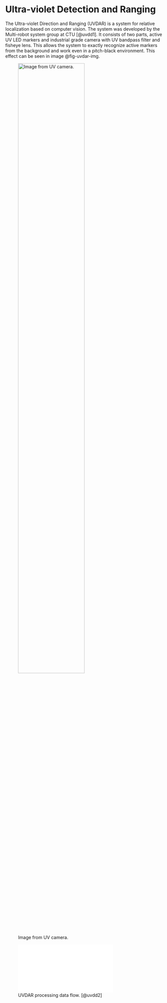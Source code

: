 # Ultra-violet Detection and Ranging

The Ultra-violet Direction and Ranging (UVDAR) is a system for relative localization based on computer vision. The system was developed by the Multi-robot system group at CTU [@uvdd1]. It consists of two parts, active UV LED markers and industrial grade camera with UV bandpass filter and fisheye lens. This allows the system to exactly recognize active markers from the background and work even in a pitch-black environment. This effect can be seen in image @fig-uvdar-img.

![Image from UV camera.](images/uvdar.jpg){#fig-uvdar-img width="70%"}

![UVDAR processing data flow. [@uvdd2]](images/uvdar_dataflow.pdf){#fig-uvdar-dataflow width="70%"}
